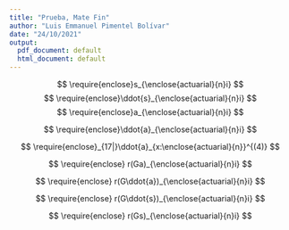 ---
title: "Prueba, Mate Fin"
author: "Luis Emmanuel Pimentel Bolívar"
date: "24/10/2021"
output:
  pdf_document: default
  html_document: default
---

$$
\require{enclose}s_{\enclose{actuarial}{n}i}
$$
$$
\require{enclose}\ddot{s}_{\enclose{actuarial}{n}i}
$$
$$
\require{enclose}a_{\enclose{actuarial}{n}i}
$$

$$
\require{enclose}\ddot{a}_{\enclose{actuarial}{n}i}
$$


$$
\require{enclose}_{17|}\ddot{a}_{x:\enclose{actuarial}{n}}^{(4)}
$$

$$
\require{enclose} r(Ga)_{\enclose{actuarial}{n}i}
$$

$$
\require{enclose} r(G\ddot{a})_{\enclose{actuarial}{n}i}
$$

$$
\require{enclose} r(G\ddot{s})_{\enclose{actuarial}{n}i}
$$

$$
\require{enclose} r(Gs)_{\enclose{actuarial}{n}i}
$$